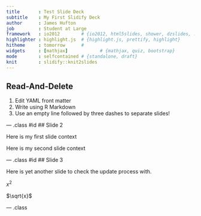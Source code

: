 ```yaml
---
title       : Test Slide Deck
subtitle    : My First Slidify Deck     
author      : James Hufton  
job         : Student at Large
framework   : io2012        # {io2012, html5slides, shower, dzslides, ...}
highlighter : highlight.js  # {highlight.js, prettify, highlight}
hitheme     : tomorrow      # 
widgets     : [mathjax]            # {mathjax, quiz, bootstrap}
mode        : selfcontained # {standalone, draft}
knit        : slidify::knit2slides
---
```


## Read-And-Delete

1. Edit YAML front matter
2. Write using R Markdown
3. Use an empty line followed by three dashes to separate slides!

--- .class #id 
## Slide 2

Here is my first slide context

Here is my second slide context

--- .class #id
## Slide 3

Here is yet another slide to check the update process with.

$x^2$

$\sqrt{x}$

--- .class




